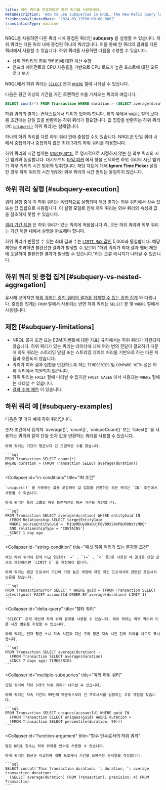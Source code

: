 ```yaml
---
title: 여러 쿼리를 연결하려면 하위 쿼리를 사용하세요.
metaDescription: 'How to use subqueries in NRQL, the New Relic query language.'
freshnessValidatedDate: '2024-03-19T00:00:00.000Z'
translationType: machine
---
```


NRQL을 사용하면 다른 쿼리 내에 중첩된 쿼리인 <DNT>**subquery**</DNT> 을 실행할 수 있습니다. 하위 쿼리는 다른 쿼리 내에 중첩된 하나의 쿼리입니다. 이를 통해 한 쿼리의 결과를 다른 쿼리에서 사용할 수 있습니다. 하위 쿼리를 사용하면 다음을 수행할 수 있습니다.

* 상위 엔티티의 하위 엔티티에 대한 계산 수행
* 인프라 에이전트의 CPU 사용률을 기반으로 CPU 로드가 높은 호스트에 대한 오류 로그 보기

NRQL에서 하위 쿼리는 [`SELECT`](/docs/query-your-data/nrql-new-relic-query-language/get-started/nrql-syntax-clauses-functions/#state-select) 문과 [`WHERE`](/docs/query-your-data/nrql-new-relic-query-language/get-started/nrql-syntax-clauses-functions/#sel-where) 절에 나타날 수 있습니다.

다음은 평균 이상의 기간을 가진 트랜잭션 수를 가져오는 쿼리의 예입니다.

```sql
SELECT count(*) FROM Transaction WHERE duration > (SELECT average(duration) FROM Transaction)
```

하위 쿼리의 결과는 컨텍스트에서 의미가 있어야 합니다. 위의 예에서 `WHERE` 절의 보다 큼 조건에는 단일 값을 반환하는 하위 쿼리가 필요합니다. 값 집합을 반환하는 하위 쿼리(예: [`uniques()`](/docs/query-your-data/nrql-new-relic-query-language/get-started/nrql-syntax-clauses-functions/#func-uniques) 하위 쿼리)는 실패합니다.

하나의 하위 쿼리를 다른 하위 쿼리 안에 중첩할 수도 있습니다. NRQL은 단일 쿼리 내에서 중첩되거나 중첩되지 않은 최대 3개의 하위 쿼리를 허용합니다.

하위 쿼리의 시간 범위는 [`SINCE`](/docs/query-your-data/nrql-new-relic-query-language/get-started/nrql-syntax-clauses-functions/#sel-since)/[`UNTIL`](/docs/query-your-data/nrql-new-relic-query-language/get-started/nrql-syntax-clauses-functions/#sel-until) 로 명시적으로 지정하지 않는 한 외부 쿼리의 시간 범위와 동일합니다. 대시보드의 [타임 피커](/docs/query-your-data/explore-query-data/dashboards/manage-your-dashboard/#dash-time-picker) 에서 창을 선택하면 하위 쿼리의 시간 범위가 외부 쿼리의 시간 범위와 맞춰집니다. 해당 차트에 대해 <DNT>**Ignore Time Picker**</DNT> 설정한 경우 하위 쿼리의 시간 범위와 외부 쿼리의 시간 범위는 동일하지 않습니다.

## 하위 쿼리 실행 [#subquery-execution]

쿼리 실행 중에 각 하위 쿼리는 독립적으로 실행되며 해당 결과는 외부 쿼리에서 상수 값 또는 값 집합으로 사용됩니다. 이 실행 모델로 인해 하위 쿼리는 외부 쿼리의 속성과 값을 참조하지 못할 수 있습니다.

[쿼리 기간 제한](/docs/query-your-data/nrql-new-relic-query-language/get-started/rate-limits-nrql-queries/#query-duration) 은 하위 쿼리가 있는 쿼리에 적용됩니다.즉, 모든 하위 쿼리와 외부 쿼리는 기간 제한 내에서 실행을 완료해야 합니다.

하위 쿼리가 반환할 수 있는 최대 결과 수는 [`LIMIT MAX` 값인](/docs/query-your-data/nrql-new-relic-query-language/get-started/nrql-syntax-clauses-functions/#sel-limit) 5,000과 동일합니다. 해당 제한을 초과하면 불완전한 결과가 발생할 수 있으며 "하위 쿼리가 최대 결과 멤버 제한에 도달하여 불완전한 결과가 발생할 수 있습니다."라는 오류 메시지가 나타날 수 있습니다.

## 하위 쿼리 및 중첩 집계 [#subquery-vs-nested-aggregation]

유사해 보이지만 [하위 쿼리는 중첩 쿼리의 결과를 집계할 수 있는 중첩 집계](/docs/query-your-data/nrql-new-relic-query-language/nrql-query-tutorials/nested-aggregation-make-ordered-computations-single-query) 와 다릅니다. 중첩된 집계는 `FROM` 절에서 사용되는 반면 하위 쿼리는 `SELECT` 문 및 `WHERE` 절에서 사용됩니다.

## 제한 [#subquery-limitations]

* NRQL 공지 조건 또는 E2M(이벤트에 대한 지표) 규칙에서는 하위 쿼리가 지원되지 않습니다. 하위 쿼리가 있는 쿼리는 데이터에 대해 여러 번의 전달이 필요하기 때문에 하위 쿼리는 스트리밍 알림 또는 스트리밍 데이터 처리를 기반으로 하는 다른 제품과 호환되지 않습니다.
* 쿼리가 여러 결과 집합을 반환하도록 하는 `TIMESERIES` 및 `COMPARE WITH` 절은 하위 쿼리에서 지원되지 않습니다.
* 하위 쿼리는 `FACET` 절에 나타날 수 없지만 `FACET CASES` 에서 사용되는 `WHERE` 절에는 나타날 수 있습니다.
* [결과 수에 제한](#subquery-execution) 이 있습니다.

## 하위 쿼리 예 [#subquery-examples]

다음은 몇 가지 예제 하위 쿼리입니다.

<CollapserGroup>
  <Collapser
    id="numeric-conditions"
    title="숫자 조건"
  >
    숫자 조건에서 집계자 `average()`, `count()`, `uniqueCount()` 또는 `latest()` 을 사용하는 쿼리와 같이 단일 숫자 값을 반환하는 쿼리를 사용할 수 있습니다.

    아래 쿼리는 기간이 평균보다 긴 트랜잭션 수를 찾습니다.

    ```sql
    FROM Transaction SELECT count(*)
    WHERE duration > (FROM Transaction SELECT average(duration))
    ```
  </Collapser>

  <Collapser
    id="in-conditions"
    title="IN 조건"
  >
    `uniques()` 을 사용하는 값을 포함하여 값 집합을 반환하는 모든 쿼리는 `IN` 조건에서 사용할 수 있습니다.

    아래 쿼리는 특정 그룹의 하위 트랜잭션의 평균 기간을 계산합니다.

    ```sql
    FROM Transaction SELECT average(duration) WHERE entityGuid IN
      (FROM Relationship SELECT targetEntityGuid
      WHERE sourceEntityGuid = 'MjUyMDUyOHxOUjF8V09SS0xPQUR8NzYzMDQ'
      AND relationshipType = 'CONTAINS')
      SINCE 1 day ago
    ```
  </Collapser>

  <Collapser
    id="string-condition"
    title="패싯 하위 쿼리가 있는 문자열 조건"
  >
    패싯 하위 쿼리와 함께 비교 연산자( `=` , `!=` , `<` 등)를 사용할 때 결과를 단일 값으로 제한하려면 `LIMIT 1` 을 지정해야 합니다.

    아래 쿼리는 평균 프로세서 기간이 가장 높은 계정에 대한 최신 프로세서와 관련된 프로세서 오류를 찾습니다.

    ```sql
    FROM TransactionError SELECT * WHERE guid = (FROM Transaction SELECT latest(guid) FACET accountId ORDER BY average(duration) LIMIT 1)
    ```
  </Collapser>

  <Collapser
    id="delta-query"
    title="델타 쿼리"
  >
    `SELECT` 문의 계산에 하위 쿼리 결과를 사용할 수 있습니다. 하위 쿼리는 외부 쿼리와 다른 시간 범위를 지정할 수 있습니다.

    아래 쿼리는 현재 평균 소니 지속 시간과 지난 주의 평균 지속 시간 간의 차이를 차트로 표시합니다.

    ```sql
    FROM Transaction SELECT average(duration) -
      (FROM Transaction SELECT average(duration)
      SINCE 7 days ago) TIMESERIES
    ```
  </Collapser>

  <Collapser
    id="multiple-subqueries"
    title="여러 하위 쿼리"
  >
    단일 쿼리에 최대 3개의 하위 쿼리가 나타날 수 있습니다.

    아래 쿼리는 지속 기간이 99번째 백분위수보다 긴 프로세서를 담당하는 고유 계정을 찾습니다.

    ```sql
    FROM Transaction SELECT uniques(accountId) WHERE guid IN
      (FROM Transaction SELECT uniques(guid) WHERE duration >
      (FROM Transaction SELECT percentile(duration, 99)))
    ```
  </Collapser>

  <Collapser
    id="function-argument"
    title="함수 인수로서의 하위 쿼리"
  >
    많은 NRQL 함수는 하위 쿼리를 인수로 사용할 수 있습니다.

    아래 쿼리는 평균과 비교하여 개별 프로세서 기간을 보여주는 문자열을 작성합니다.

    ```sql
    SELECT concat('This transaction duration: ', duration, '; average transaction duration: ',
      (SELECT average(duration) FROM Transaction), precision: 4) FROM Transaction
    ```
  </Collapser>
</CollapserGroup>